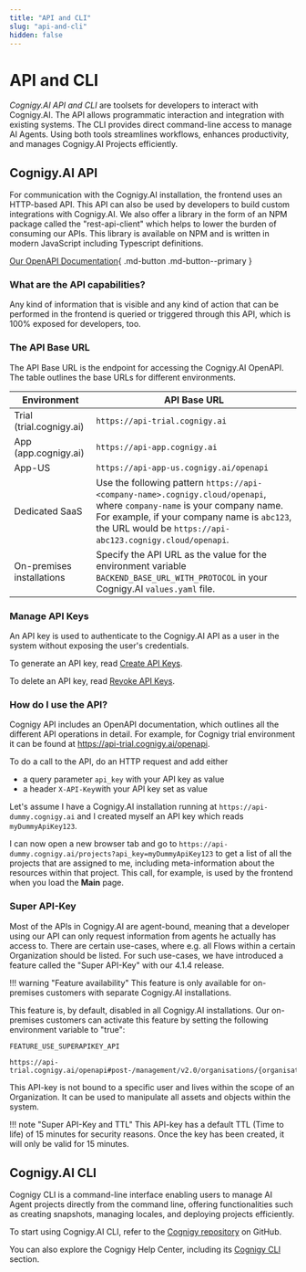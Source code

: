 ```yaml
---
title: "API and CLI"
slug: "api-and-cli"
hidden: false
---
```


# API and CLI

_Cognigy.AI API and CLI_ are toolsets for developers to interact with Cognigy.AI. The API allows programmatic interaction and integration with existing systems. The CLI provides direct command-line access to manage AI Agents. Using both tools streamlines workflows, enhances productivity, and manages Cognigy.AI Projects efficiently.

## Cognigy.AI API

For communication with the Cognigy.AI installation, the frontend uses an HTTP-based API.
This API can also be used by developers to build custom integrations with Cognigy.AI. We also offer a library in the form of an NPM package called the "rest-api-client" which helps to lower the burden of consuming our APIs. This library is available on NPM and is written in modern JavaScript including Typescript definitions.

[Our OpenAPI Documentation](https://api-trial.cognigy.ai/openapi){ .md-button .md-button--primary }

### What are the API capabilities?

Any kind of information that is visible and any kind of action that can be performed in the frontend is queried or triggered through this API, which is 100% exposed for developers, too.

### The API Base URL

The API Base URL is the endpoint for accessing the Cognigy.AI OpenAPI.
The table outlines the base URLs for different environments.

| Environment              | API Base URL                                                                                                                                                                                                                         |
|--------------------------|--------------------------------------------------------------------------------------------------------------------------------------------------------------------------------------------------------------------------------------|
| Trial (trial.cognigy.ai) | `https://api-trial.cognigy.ai`                                                                                                                                                                                                       |
| App (app.cognigy.ai)     | `https://api-app.cognigy.ai`                                                                                                                                                                                                         |
| App-US                   | `https://api-app-us.cognigy.ai/openapi`                                                                                                                                                                                              |
| Dedicated SaaS           | Use the following pattern `https://api-<company-name>.cognigy.cloud/openapi`, where `company-name` is your company name. For example, if your company name is `abc123`, the URL would be `https://api-abc123.cognigy.cloud/openapi`. |                                                                                                      |
| On-premises installations | Specify the API URL as the value for the environment variable `BACKEND_BASE_URL_WITH_PROTOCOL` in your Cognigy.AI `values.yaml` file.                                                                                                | 

### Manage API Keys

An API key is used to authenticate to the Cognigy.AI API as a user in the system without exposing the user's credentials.

To generate an API key, read [Create API Keys](../administer/user-menu/my-profile.md#create-api-keys).

To delete an API key, read [Revoke API Keys](../administer/user-menu/my-profile.md#revoke-api-keys).

### How do I use the API?

Cognigy API includes an OpenAPI documentation, which outlines all the different API operations in detail. For example, for Cognigy trial environment it can be found at https://api-trial.cognigy.ai/openapi.

To do a call to the API, do an HTTP request and add either
- a query parameter `api_key` with your API key as value
- a header `X-API-Key`with your API key set as value

Let's assume I have a Cognigy.AI installation running at `https://api-dummy.cognigy.ai` and I created myself an API key which reads `myDummyApiKey123`.

I can now open a new browser tab and go to `https://api-dummy.cognigy.ai/projects?api_key=myDummyApiKey123` to get a list of all the projects that are assigned to me, including meta-information about the resources within that project.
This call, for example, is used by the frontend when you load the **Main** page.

### Super API-Key

Most of the APIs in Cognigy.AI are agent-bound,
meaning that a developer using our API can only request information from agents he actually has access to.
There are certain use-cases, where e.g. all Flows within a certain Organization should be listed.
For such use-cases, we have introduced a feature called the "Super API-Key" with our 4.1.4 release.

!!! warning "Feature availability"
    This feature is only available for on-premises customers with separate Cognigy.AI installations.

This feature is, by default, disabled in all Cognigy.AI installations. Our on-premises customers can activate this feature by setting the following environment variable to "true":

````JavaScript
FEATURE_USE_SUPERAPIKEY_API
````

````
https://api-trial.cognigy.ai/openapi#post-/management/v2.0/organisations/{organisationId}/apikeys
````

This API-key is not bound to a specific user and lives within the scope of an Organization. It can be used to manipulate all assets and objects within the system.

!!! note "Super API-Key and TTL"
    This API-key has a default TTL (Time to life) of 15 minutes for security reasons. Once the key has been created, it will only be valid for 15 minutes.

## Cognigy.AI CLI

Cognigy CLI is a command-line interface enabling users to manage AI Agent projects directly from the command line, offering functionalities such as creating snapshots, managing locales, and deploying projects efficiently.

To start using Cognigy.AI CLI, refer to the [Cognigy repository](https://github.com/Cognigy/Cognigy-CLI) on GitHub.

You can also explore the Cognigy Help Center, including its [Cognigy CLI](https://support.cognigy.com/hc/en-us/sections/360004745359-Cognigy-CLI) section.
